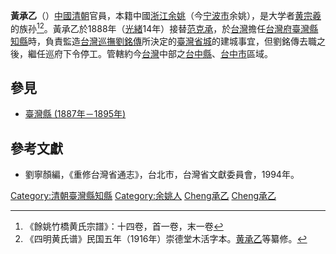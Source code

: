 '''黃承乙'''（{{bd|？||？|catIdx=Huang黃承乙}}）[[中國|中國]][[清朝|清朝]]官員，本籍中國[[浙江|浙江]][[余姚|余姚]]（今[[宁波市|宁波市]]余姚），是大学者[[黄宗羲|黄宗羲]]的族孙<ref>《餘姚竹橋黄氏宗譜》：十四卷，首一卷，末一卷</ref><ref>《四明黄氏谱》民国五年（1916年）崇德堂木活字本。[[黄承乙|黄承乙]]等纂修。</ref>。黃承乙於1888年（[[光緒|光緒]]14年）接替[[范克承|范克承]]，於[[台灣|台灣]]擔任[[台灣府|台灣府]][[臺灣縣_(1887年－1895年)|臺灣縣]][[知縣|知縣]]時，負責監造[[台灣巡撫|台灣巡撫]][[劉銘傳|劉銘傳]]所決定的[[臺灣省城|臺灣省城]]的建城事宜，但劉銘傳去職之後，繼任巡府下令停工。管轄約今[[台灣|台灣]]中部之[[台中縣|台中縣]]、[[台中市|台中市]]區域。

==參見==
*[[臺灣縣_(1887年－1895年)|臺灣縣 (1887年－1895年)]]

==參考文獻==
{{reflist}}
*劉寧顏編，《重修台灣省通志》，台北市，台灣省文獻委員會，1994年。
{{start box}}
{{s-before|[[范克承|范克承]]}}
{{s-title|[[台灣府|台灣府]][[臺灣縣_(1887年－1895年)|臺灣縣]][[知縣|知縣]] |1888年上任}}
{{s-after|[[范克承|范克承]]}}
{{end box}}
{{清朝人物小作品}}

{{DEFAULTSORT:Huang黃承乙}}
[[Category:清朝臺灣縣知縣|Category:清朝臺灣縣知縣]]
[[Category:余姚人|Category:余姚人]]
[[Category:餘姚黃氏|Cheng承乙]]
[[Category:黄姓|Cheng承乙]]